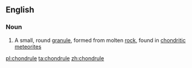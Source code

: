 ==English==

===Noun===
{{wikipedia}}
{{en-noun}}

# A small, round [[granule]], formed from molten [[rock]], found in [[chondritic]] [[meteorite]]s

[[pl:chondrule]]
[[ta:chondrule]]
[[zh:chondrule]]
